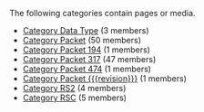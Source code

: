 <!-- DO NOT EDIT THIS FILE, CODE AUTOMATICALLY GENERATED BY category.sh -->
The following categories contain pages or media.
* [[Category Data Type]] (3 members)
* [[Category Packet]] (50 members)
* [[Category Packet 194]] (1 members)
* [[Category Packet 317]] (47 members)
* [[Category Packet 474]] (1 members)
* [[Category Packet {{{revision}}}]] (1 members)
* [[Category RS2]] (4 members)
* [[Category RSC]] (5 members)
